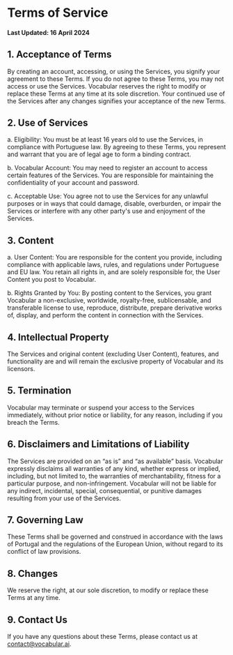 # Terms of Service

#### Last Updated: 16 April 2024

## 1. Acceptance of Terms

By creating an account, accessing, or using the Services, you signify your agreement to these Terms. If you do not agree to these Terms, you may not access or use the Services. Vocabular reserves the right to modify or replace these Terms at any time at its sole discretion. Your continued use of the Services after any changes signifies your acceptance of the new Terms.

## 2. Use of Services

a. Eligibility: You must be at least 16 years old to use the Services, in compliance with Portuguese law. By agreeing to these Terms, you represent and warrant that you are of legal age to form a binding contract.

b. Vocabular Account: You may need to register an account to access certain features of the Services. You are responsible for maintaining the confidentiality of your account and password.

c. Acceptable Use: You agree not to use the Services for any unlawful purposes or in ways that could damage, disable, overburden, or impair the Services or interfere with any other party's use and enjoyment of the Services.

## 3. Content

a. User Content: You are responsible for the content you provide, including compliance with applicable laws, rules, and regulations under Portuguese and EU law. You retain all rights in, and are solely responsible for, the User Content you post to Vocabular.

b. Rights Granted by You: By posting content to the Services, you grant Vocabular a non-exclusive, worldwide, royalty-free, sublicensable, and transferable license to use, reproduce, distribute, prepare derivative works of, display, and perform the content in connection with the Services.

## 4. Intellectual Property

The Services and original content (excluding User Content), features, and functionality are and will remain the exclusive property of Vocabular and its licensors.

## 5. Termination

Vocabular may terminate or suspend your access to the Services immediately, without prior notice or liability, for any reason, including if you breach the Terms.

## 6. Disclaimers and Limitations of Liability

The Services are provided on an “as is” and “as available” basis. Vocabular expressly disclaims all warranties of any kind, whether express or implied, including, but not limited to, the warranties of merchantability, fitness for a particular purpose, and non-infringement. Vocabular will not be liable for any indirect, incidental, special, consequential, or punitive damages resulting from your use of the Services.

## 7. Governing Law

These Terms shall be governed and construed in accordance with the laws of Portugal and the regulations of the European Union, without regard to its conflict of law provisions.

## 8. Changes

We reserve the right, at our sole discretion, to modify or replace these Terms at any time.

## 9. Contact Us

If you have any questions about these Terms, please contact us at contact@vocabular.ai.
